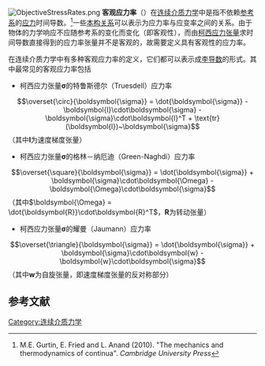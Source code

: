 [[File:ObjectiveStressRates.png|thumb]]
'''客观应力率'''（{{lang-en|objective stress rate}}）在[[连续介质力学|连续介质力学]]中是指不依赖[[参考系|参考系]]的[[应力|应力]]时间导数。<ref name= "Gurtin">M.E. Gurtin, E. Fried and L. Anand (2010). "The mechanics and thermodynamics of continua". ''Cambridge University Press''</ref>一些[[本构关系|本构关系]]可以表示为应力率与应变率之间的关系。由于物体的力学响应不应随参考系的变化而变化（即客观性），而由[[柯西应力张量|柯西应力张量]]求时间导数直接得到的应力率张量并不是客观的，故需要定义具有客观性的应力率。

在连续介质力学中有多种客观应力率的定义，它们都可以表示成[[李导数|李导数]]的形式。其中最常见的客观应力率包括

* 柯西应力张量<math>\boldsymbol{\sigma}</math>的特鲁斯德尔（Truesdell）应力率
:<math>
  \overset{\circ}{\boldsymbol{\sigma}} = \dot{\boldsymbol{\sigma}} - \boldsymbol{l}\cdot\boldsymbol{\sigma} - \boldsymbol{\sigma}\cdot\boldsymbol{l}^T + 
     \text{tr}(\boldsymbol{l})~\boldsymbol{\sigma}
</math>
（其中<math>\boldsymbol{l}</math>为速度梯度张量）
* 柯西应力张量<math>\boldsymbol{\sigma}</math>的格林－纳厄迪（Green-Naghdi）应力率
:<math>
  \overset{\square}{\boldsymbol{\sigma}} = \dot{\boldsymbol{\sigma}} + \boldsymbol{\sigma}\cdot\boldsymbol{\Omega}
    - \boldsymbol{\Omega}\cdot\boldsymbol{\sigma} 
</math>
（其中<math>\boldsymbol{\Omega} = \dot{\boldsymbol{R}}\cdot\boldsymbol{R}^T</math>，<math>\boldsymbol{R}</math>为转动张量）
* 柯西应力张量<math>\boldsymbol{\sigma}</math>的耀曼（Jaumann）应力率
:<math>
  \overset{\triangle}{\boldsymbol{\sigma}} = \dot{\boldsymbol{\sigma}} + \boldsymbol{\sigma}\cdot\boldsymbol{w} - \boldsymbol{w}\cdot\boldsymbol{\sigma} 
</math>
（其中<math>\boldsymbol{w}</math>为自旋张量，即速度梯度张量的反对称部分）

== 参考文献 ==
{{reflist}}

[[Category:连续介质力学|Category:连续介质力学]]